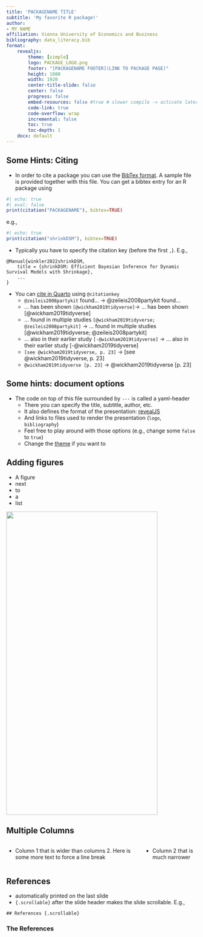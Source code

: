 ```yaml
---
title: 'PACKAGENAME TITLE'
subtitle: 'My favorite R package!'
author: 
- MY NAME 
affiliation: Vienna University of Economics and Business
bibliography: data_literacy.bib
format: 
    revealjs:
        theme: [simple]
        logo: PACKAGE_LOGO.png 
        footer: "[PACKAGENAME FOOTER](LINK TO PACKAGE PAGE)"
        height: 1080
        width: 1920
        center-title-slide: false
        center: false
        progress: false
        embed-resources: false #true # slower compile -> activate later
        code-link: true
        code-overflow: wrap
        incremental: false
        toc: true
        toc-depth: 1
    docx: default
---
```


## Some Hints: Citing {.smaller .scrollable} 

- In order to cite a package you can use the [BibTex format](https://www.bibtex.com/g/bibtex-format/). A sample file is provided together with this file. You can get a bibtex entry for an R package using


```r
#| echo: true
#| eval: false
print(citation("PACKAGENAME"), bibtex=TRUE)
```

e.g.,

```r
#| echo: true
print(citation("shrinkDSM"), bibtex=TRUE)
```

- Typically you have to specify the citation key (before the first `,`). E.g.,

```
@Manual{winkler2022shrinkDSM,
    title = {shrinkDSM: Efficient Bayesian Inference for Dynamic Survival Models with Shrinkage},
    ...
}
```
- You can [cite in Quarto](https://quarto.org/docs/authoring/footnotes-and-citations.html) using `@citationkey` 
  - `@zeileis2008partykit` found... $\rightarrow$ @zeileis2008partykit found...
  - ... has been shown `[@wickham2019tidyverse]`$\rightarrow$ ... has been shown [@wickham2019tidyverse]
  - ... found in multiple studies `[@wickham2019tidyverse; @zeileis2008partykit]` $\rightarrow$ ... found in multiple studies [@wickham2019tidyverse; @zeileis2008partykit]
  - ... also in their earlier study `[-@wickham2019tidyverse]` $\rightarrow$ ... also in their earlier study [-@wickham2019tidyverse]
  - `[see @wickham2019tidyverse, p. 23]` $\rightarrow$ [see @wickham2019tidyverse, p. 23]
  - `@wickham2019tidyverse [p. 23]` $\rightarrow$ @wickham2019tidyverse [p. 23]

## Some hints: document options

- The code on top of this file surrounded by `---` is called a yaml-header
  - There you can specify the title, subtitle, author, etc.
  - It also defines the format of the presentation: [revealJS](https://revealjs.com)
  - And links to files used to render the presentation (`logo`, `bibliography`)
  - Feel free to play around with those options (e.g., change some `false` to `true`)
  - Change the [theme](https://quarto.org/docs/presentations/revealjs/themes.html) if you want to

## Adding figures

- A figure
- next
- to
- a 
- list

![](georgie.JPG){.absolute bottom=80 right=0 width="400" height="800"}

## Multiple Columns


:::: {.columns}

::: {.column width="60%"}
- Column 1 that is wider than columns 2. Here is some more text to force a line break
:::

:::{.column width="20%"}
- Column 2 that is much narrower
:::

::::



## References {.scrollable}

- automatically printed on the last slide
- `{.scrollable}` after the slide header makes the slide scrollable. E.g.,

```
## References {.scrollable}
```

### The References
